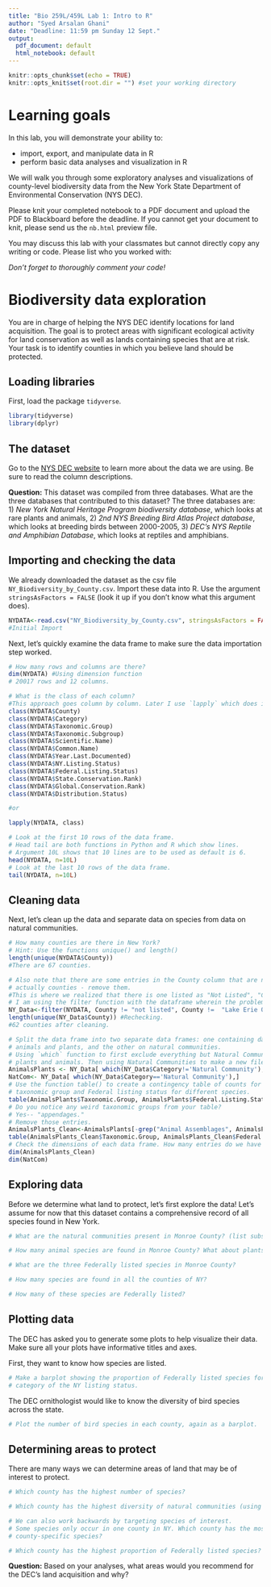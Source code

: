 ```yaml
---
title: "Bio 259L/459L Lab 1: Intro to R"
author: "Syed Arsalan Ghani"
date: "Deadline: 11:59 pm Sunday 12 Sept."
output:
  pdf_document: default
  html_notebook: default
---
```


```r
knitr::opts_chunk$set(echo = TRUE)
knitr::opts_knit$set(root.dir = "") #set your working directory
```

# Learning goals

In this lab, you will demonstrate your ability to:

* import, export, and manipulate data in R
* perform basic data analyses and visualization in R

We will walk you through some exploratory analyses and visualizations of county-level biodiversity data from the New York State Department of Environmental Conservation (NYS DEC).

Please knit your completed notebook to a PDF document and upload the PDF to Blackboard before the deadline. If you cannot get your document to knit, please send us the `nb.html` preview file.

You may discuss this lab with your classmates but cannot directly copy any writing or code. Please list who you worked with: 

*Don't forget to thoroughly comment your code!*

# Biodiversity data exploration

You are in charge of helping the NYS DEC identify locations for land acquisition. The goal is to protect areas with significant ecological activity for land conservation as well as lands containing species that are at risk. Your task is to identify counties in which you believe land should be protected.

## Loading libraries
First, load the package `tidyverse`. 

```r

library(tidyverse)
library(dplyr)
```

## The dataset

Go to the [NYS DEC website](https://data.ny.gov/Energy-Environment/Biodiversity-by-County-Distribution-of-Animals-Pla/tk82-7km5) to learn more about the data we are using. Be sure to read the column descriptions. 

**Question:** This dataset was compiled from three databases. What are the three databases that contributed to this dataset?
The three databases are:
1) _New York Natural Heritage Program biodiversity database_, which looks at rare plants and animals, 
2) _2nd NYS Breeding Bird Atlas Project database_, which looks at breeding birds between 2000-2005,
3) _DEC’s NYS Reptile and Amphibian Database_, which looks at reptiles and amphibians.    

## Importing and checking the data

We already downloaded the dataset as the csv file `NY_Biodiversity_by_County.csv`. Import these data into R. Use the argument `stringsAsFactors = FALSE` (look it up if you don't know what this argument does).

```r
NYDATA<-read.csv("NY_Biodiversity_by_County.csv", stringsAsFactors = FALSE) 
#Initial Import
```

Next, let's quickly examine the data frame to make sure the data importation step worked.

```r
# How many rows and columns are there?
dim(NYDATA) #Using dimension function
# 20017 rows and 12 columns.

# What is the class of each column?
#This approach goes column by column. Later I use `lapply` which does it all together. 
class(NYDATA$County)
class(NYDATA$Category)
class(NYDATA$Taxonomic.Group)
class(NYDATA$Taxonomic.Subgroup)
class(NYDATA$Scientific.Name)
class(NYDATA$Common.Name)
class(NYDATA$Year.Last.Documented)
class(NYDATA$NY.Listing.Status)
class(NYDATA$Federal.Listing.Status)
class(NYDATA$State.Conservation.Rank)
class(NYDATA$Global.Conservation.Rank)
class(NYDATA$Distribution.Status)

#or

lapply(NYDATA, class)

# Look at the first 10 rows of the data frame.
# Head tail are both functions in Python and R which show lines. 
# Argument 10L shows that 10 lines are to be used as default is 6. 
head(NYDATA, n=10L)
# Look at the last 10 rows of the data frame.
tail(NYDATA, n=10L) 
```

## Cleaning data

Next, let's clean up the data and separate data on species from data on natural communities.

```r
# How many counties are there in New York?
# Hint: Use the functions unique() and length()
length(unique(NYDATA$County))
#There are 67 counties.

# Also note that there are some entries in the County column that are not 
# actually counties - remove them.
#This is where we realized that there is one listed as "Not Listed", "County Unknown", and 'Open Waters," etc.  
# I am using the filter function with the dataframe wherein the problematic counties are removed. I am using `!=` to remove the ones that are not counties and keep everything else. 
NY_Data<-filter(NYDATA, County != "not listed", County !=  "Lake Erie Open Waters", County != "Counties Unknown", County != "Atlantic Ocean and Long Island Sound", County != "Lake Ontario Open Waters")
length(unique(NY_Data$County)) #Rechecking. 
#62 counties after cleaning. 

# Split the data frame into two separate data frames: one containing data on
# animals and plants, and the other on natural communities.
# Using `which` function to first exclude everything but Natural Communities which is 
# plants and animals. Then using Natural Communities to make a new file. 
AnimalsPlants <- NY_Data[ which(NY_Data$Category!='Natural Community'),]
NatCom<- NY_Data[ which(NY_Data$Category=='Natural Community'),]
# Use the function table() to create a contingency table of counts for
# taxonomic group and Federal listing status for different species.
table(AnimalsPlants$Taxonomic.Group, AnimalsPlants$Federal.Listing.Status)
# Do you notice any weird taxonomic groups from your table? 
# Yes-- "appendages."
# Remove those entries.
AnimalsPlants_Clean<-AnimalsPlants[-grep("Animal Assemblages", AnimalsPlants$Taxonomic.Group),]
table(AnimalsPlants_Clean$Taxonomic.Group, AnimalsPlants_Clean$Federal.Listing.Status)
# Check the dimensions of each data frame. How many entries do we have for each?
dim(AnimalsPlants_Clean)
dim(NatCom)
```

## Exploring data

Before we determine what land to protect, let's first explore the data! Let's assume for now that this dataset contains a comprehensive record of all species found in New York.

```r
# What are the natural communities present in Monroe County? (list subsystems) 

# How many animal species are found in Monroe County? What about plants?

# What are the three Federally listed species in Monroe County?

# How many species are found in all the counties of NY?

# How many of these species are Federally listed?

```

## Plotting data

The DEC has asked you to generate some plots to help visualize their data. Make sure all your plots have informative titles and axes.

First, they want to know how species are listed.

```r
# Make a barplot showing the proportion of Federally listed species for each 
# category of the NY listing status.

```

The DEC ornithologist would like to know the diversity of bird species across the state.

```r
# Plot the number of bird species in each county, again as a barplot.

```

## Determining areas to protect

There are many ways we can determine areas of land that may be of interest to protect.

```r
# Which county has the highest number of species?

# Which county has the highest diversity of natural communities (using subgroups)?

# We can also work backwards by targeting species of interest. 
# Some species only occur in one county in NY. Which county has the most 
# county-specific species?

# Which county has the highest proportion of Federally listed species?

```

**Question:** Based on your analyses, what areas would you recommend for the DEC's land acquisition and why? 

